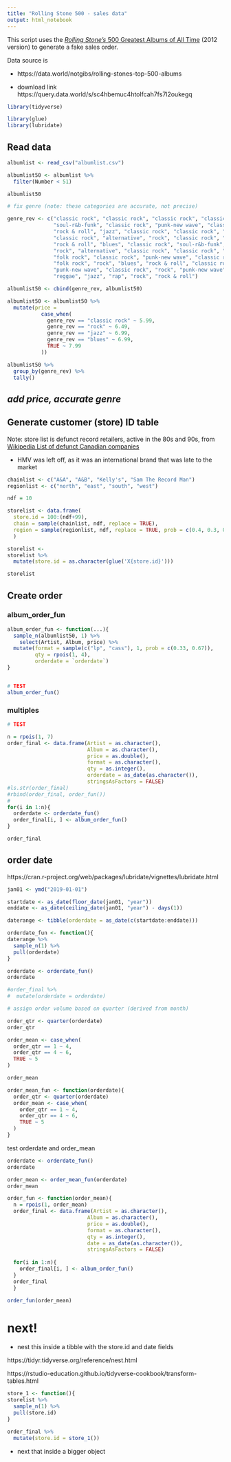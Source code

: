 ```yaml
---
title: "Rolling Stone 500 - sales data"
output: html_notebook
---
```


This script uses the [_Rolling Stone's_ 500 Greatest Albums of All Time](https://en.wikipedia.org/wiki/Rolling_Stone%27s_500_Greatest_Albums_of_All_Time) (2012 version) to generate a fake sales order.

Data source is 

* https://data.world/notgibs/rolling-stones-top-500-albums

* download link https://query.data.world/s/sc4hbemuc4htolfcah7fs7l2oukegq


```r

library(tidyverse)

library(glue)
library(lubridate)

```


## Read data

```r

albumlist <- read_csv("albumlist.csv")

albumlist50 <- albumlist %>%
  filter(Number < 51)

albumlist50

# fix genre (note: these categories are accurate, not precise)

genre_rev <- c("classic rock", "classic rock", "classic rock", "classic rock", "classic rock", 
               "soul-r&b-funk", "classic rock", "punk-new wave", "classic rock", "classic rock", 
               "rock & roll", "jazz", "classic rock", "classic rock", "classic rock",
               "classic rock", "alternative", "rock", "classic rock", "soul-r&b-funk",
               "rock & roll", "blues", "classic rock", "soul-r&b-funk", "soul-r&b-funk",
               "rock", "alternative", "classic rock", "classic rock", "folk rock",
               "folk rock", "classic rock", "punk-new wave", "classic rock", "rock", 
               "folk rock", "rock", "blues", "rock & roll", "classic rock", 
               "punk-new wave", "classic rock", "rock", "punk-new wave", "classic rock",
               "reggae", "jazz", "rap", "rock", "rock & roll")

albumlist50 <- cbind(genre_rev, albumlist50)

albumlist50 <- albumlist50 %>%
  mutate(price =
           case_when(
             genre_rev == "classic rock" ~ 5.99,
             genre_rev == "rock" ~ 6.49,
             genre_rev == "jazz" ~ 6.99,
             genre_rev == "blues" ~ 6.99,
             TRUE ~ 7.99
           ))

albumlist50 %>%
  group_by(genre_rev) %>%
  tally()

```

## _add price, accurate genre_


## Generate customer (store) ID table

Note: store list is defunct record retailers, active in the 80s and 90s, from [Wikipedia List of defunct Canadian companies](https://en.wikipedia.org/wiki/List_of_defunct_Canadian_companies#Consumer_retail,_including_grocery)

* HMV was left off, as it was an international brand that was late to the market

```r

chainlist <- c("A&A", "A&B", "Kelly's", "Sam The Record Man")
regionlist <- c("north", "east", "south", "west")

ndf = 10

storelist <- data.frame(
  store.id = 100:(ndf+99),
  chain = sample(chainlist, ndf, replace = TRUE),
  region = sample(regionlist, ndf, replace = TRUE, prob = c(0.4, 0.3, 0.2, 0.1))
  )

storelist <-
storelist %>%
  mutate(store.id = as.character(glue('X{store.id}')))

storelist

```

## Create order

### album_order_fun

```r

album_order_fun <- function(...){
  sample_n(albumlist50, 1) %>%
    select(Artist, Album, price) %>%
  mutate(format = sample(c("lp", "cass"), 1, prob = c(0.33, 0.67)),
         qty = rpois(1, 4),
         orderdate = `orderdate`)
}


# TEST
album_order_fun()


```


### multiples

```r
# TEST

n = rpois(1, 7)
order_final <- data.frame(Artist = as.character(),
                          Album = as.character(),
                          price = as.double(),
                          format = as.character(),
                          qty = as.integer(),
                          orderdate = as_date(as.character()),
                          stringsAsFactors = FALSE)  
#ls.str(order_final)
#rbind(order_final, order_fun())
#
for(i in 1:n){
  orderdate <- orderdate_fun()
  order_final[i, ] <- album_order_fun()
}

order_final

```

## order date

https://cran.r-project.org/web/packages/lubridate/vignettes/lubridate.html

```r

jan01 <- ymd("2019-01-01")

startdate <- as_date(floor_date(jan01, "year"))
enddate <- as_date(ceiling_date(jan01, "year") - days(1))

daterange <- tibble(orderdate = as_date(c(startdate:enddate)))

orderdate_fun <- function(){ 
daterange %>%
  sample_n(1) %>%
  pull(orderdate) 
}  

orderdate <- orderdate_fun()
orderdate

#order_final %>%
#  mutate(orderdate = orderdate)

# assign order volume based on quarter (derived from month)

order_qtr <- quarter(orderdate)
order_qtr

order_mean <- case_when(
  order_qtr == 1 ~ 4,
  order_qtr == 4 ~ 6,
  TRUE ~ 5
)

order_mean

order_mean_fun <- function(orderdate){
  order_qtr <- quarter(orderdate)
  order_mean <- case_when(
    order_qtr == 1 ~ 4,
    order_qtr == 4 ~ 6,
    TRUE ~ 5
  )
}

```

test orderdate and order_mean 

```r

orderdate <- orderdate_fun()
orderdate

order_mean <- order_mean_fun(orderdate)
order_mean

```

```r

order_fun <- function(order_mean){
  n = rpois(1, order_mean)
  order_final <- data.frame(Artist = as.character(),
                          Album = as.character(),
                          price = as.double(),
                          format = as.character(),
                          qty = as.integer(),
                          date = as_date(as.character()),
                          stringsAsFactors = FALSE)  
  
  for(i in 1:n){
    order_final[i, ] <- album_order_fun()
  }
  order_final
  }


```


```r

order_fun(order_mean)

```


# next!

* nest this inside a tibble with the store.id and date fields

https://tidyr.tidyverse.org/reference/nest.html

https://rstudio-education.github.io/tidyverse-cookbook/transform-tables.html 

```r

store_1 <- function(){ 
storelist %>%
  sample_n(1) %>%
  pull(store.id) 
}  

order_final %>%
  mutate(store.id = store_1())


```






* next that inside a bigger object





